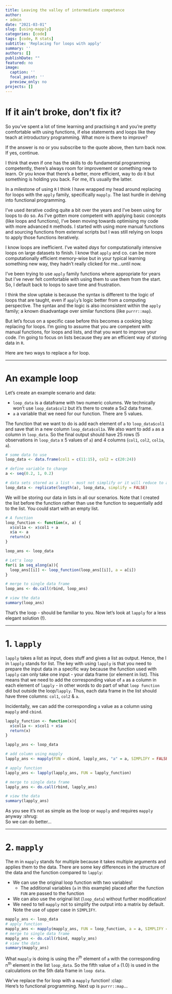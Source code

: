 ```yaml
---
title: Leaving the valley of intermediate competence
author:
- admin
date: "2021-03-01"
slug: [using-mapply]
categories: [code]
tags: [code, R stats]
subtitle: 'Replacing for loops with apply'
summary: ''
authors: []
publishDate: ""
featured: no
image:
  caption: ''
  focal_point: ''
  preview_only: no
projects: []
---
```


# If it ain't broke, don't fix it?

So you've spent a lot of time learning and practising `R` and you're pretty comfortable with using functions, if else statements and loops like they teach at introductory programming. What more is there to improve?

If the answer is no or you subscribe to the quote above, then turn back now. If yes, continue. 

I think that even if one has the skills to do fundamental programming competently, there's always room for improvement or something new to learn. Or you know that there's a better, more efficient, way to do it but something is holding you back. For me, it's usually the latter.

In a milestone of using `R` I think I have wrapped my head around replacing for loops with the `apply` family, specifically `mapply`. The last hurdle in delving into functional programming.

I've used iterative coding quite a bit over the years and I've been using for loops to do so. As I've gotten more competent with applying basic concepts (like loops and functions), I've been moving towards optimising my code with more advanced `R` methods. I started with using more manual functions and sourcing functions from external scripts but I was still relying on loops to apply those functions iteratively.

I know loops are inefficient. I've waited *days* for computationally intensive loops on large datasets to finish. I know that `apply` and co. can be more computationally efficient memory-wise but in your typical learning something new way, they hadn't really clicked for me...until now.

I've been trying to use `apply` family functions where appropriate for years but I've never felt comfortable with using them to use them from the start. So, I default back to loops to save time and frustration.  

I think the slow uptake is because the syntax is different to the logic of loops that are taught, even if `apply`'s logic better from a computing perspective. The syntax and the logic is also inconsistent within the `apply` family; a known disadvantage over similar functions (like `purrr::map`). 

But let's focus on a specific case before this becomes a cooking blog: replacing for loops. I'm going to assume that you are competent with manual functions, for loops and lists, and that you want to improve your code. I'm going to focus on lists because they are an efficient way of storing data in `R`. 

Here are two ways to replace a for loop.

***

# An example loop

Let's create an example scenario and data:

* `loop_data` is a dataframe with two numeric columns. We technically won't use `loop_data$col2` but it's there to create a 5x2 data frame.
* `a` a variable that we need for our function. There are 5 values.

The function that we want to do is add each element of `a` to `loop_data$col1` and save that in a new column `loop_data$col1a`. We also want to add `a` as a column in `loop_data`. So the final output should have 25 rows (5 observations in `loop_data` x 5 values of `a`) and 4 columns (`col1`, `col2`, `col1a`, `a`).

```r
# some data to use
loop_data <- data.frame(col1 = c(11:15), col2 = c(20:24))

# define variable to change
a <- seq(0.2, 1, 0.2)

# data sets stored as a list - must not simplify or it will reduce to a matrix!
loop_data <- replicate(length(a), loop_data, simplify = FALSE)
```

We will be storing our data in lists in all our scenarios. Note that I created the list before the function rather than use the function to sequentially add to the list. You could start with an empty list.

```r
# A function
loop_function <- function(x, a) {
  x$col1a <- x$col1 + a
  x$a <- a
  return(x)
}

loop_ans <- loop_data

# Let's loop
for(i in seq_along(a)){
  loop_ans[[i]] <- loop_function(loop_ans[[i]], a = a[i]) 
}

# merge to single data frame
loop_ans <- do.call(rbind, loop_ans)

# view the data
summary(loop_ans)
```

That's the loop - should be familiar to you. Now let's look at `lapply` for a less elegant solution (!).

***

# 1. `lapply`

`lapply` takes a list as input, does stuff and gives a list as output. Hence, the l in `lapply` stands for list. The key with using `lapply` is that you need to prepare the input data in a specific way because the function used with `lapply` can only take one input - your data frame (or element in list). This means that we need to add the corresponding value of `a` as a column in each element of `lapply` - in other words to do part of what `loop function` did but outside the loop/`lapply`. Thus, each data frame in the list should have three columns: `col1`, `col2` & `a`.

Incidentally, we can add the corresponding `a` value as a column using `mapply` and `cbind`.

```r
lapply_function <- function(x){
  x$col1a <- x$col1 + x$a
  return(x)
}

lapply_ans <- loop_data

# add column using mapply
lapply_ans <- mapply(FUN = cbind, lapply_ans, "a" = a, SIMPLIFY = FALSE)

# apply function
lapply_ans <- lapply(lapply_ans, FUN = lapply_function)

# merge to single data frame
lapply_ans <- do.call(rbind, lapply_ans)

# view the data
summary(lapply_ans)
```

As you see it's not as simple as the loop or `mapply` and requires `mapply` anyway :shrug:  
So we can do better...

***

# 2. `mapply`

The m in `mapply` stands for multiple because it takes multiple arguments and applies them to the data. There are some key differences in the structure of the data and the function compared to `lapply`:

* We can use the original loop function with two variables!
    * The additional variables (`a` in this example) placed after the function `FUN` are passed to the function 
* We can also use the original list (`loop_data`) without further modification!
* We need to tell `mapply` not to simplify the output into a matrix by default. Note the use of upper case in `SIMPLIFY`.

```r
mapply_ans <- loop_data
# apply function
mapply_ans <- mapply(mapply_ans, FUN = loop_function, a = a, SIMPLIFY = FALSE)
# merge to single data frame
mapply_ans <- do.call(rbind, mapply_ans)
# view the data
summary(mapply_ans)
```

What `mapply` is doing is using the n^th^ element of `a` with the corresponding n^th^ element in the list `loop_data`. So the fifth value of `a` (1.0) is used in the calculations on the 5th data frame in `loop data`.

We've replace the for loop with a `mapply` function! :clap:  
Here's to functional programming. Next up is `purrr::map`...